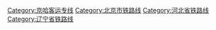 {{catmore}}
[[Category:京哈客运专线|Category:京哈客运专线]]
[[Category:北京市铁路线|Category:北京市铁路线]]
[[Category:河北省铁路线|Category:河北省铁路线]]
[[Category:辽宁省铁路线|Category:辽宁省铁路线]]